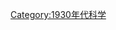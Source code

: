{{依分類劃分的年份
|m=1
|c=9
|d=3
|y=8
|cat=科學
|sortkey=科學
|in=
|parent=20世纪各年科学
}}
{{Commonscat|1938 in science}}
[[Category:1930年代科学|Category:1930年代科学]]